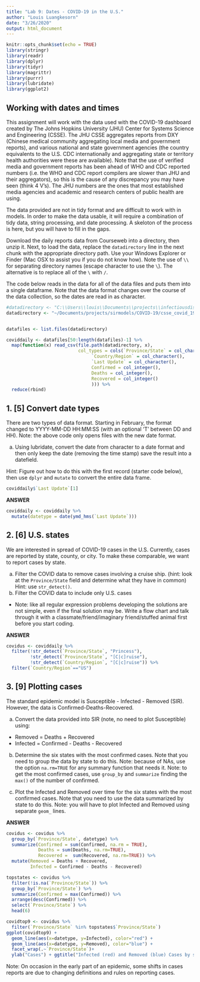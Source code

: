 ```yaml
---
title: "Lab 9: Dates - COVID-19 in the U.S."
author: "Louis Luangkesorn"
date: "3/26/2020"
output: html_document
---
```


```r
knitr::opts_chunk$set(echo = TRUE)
library(stringr)
library(readr)
library(dplyr)
library(tidyr)
library(magrittr)
library(purrr)
library(lubridate)
library(ggplot2)
```

## Working with dates and times

This assignment will work with the data used with the COVID-19 dashboard created by The Johns Hopkins University (JHU) Center for Systems Science and Engineering (CSSE). The JHU CSSE aggregates reports from DXY (Chinese medical community aggregating local media and government reports), and various national and state government agencies (the country equivalents to the U.S. CDC internationally and aggregating state or territory health authorities were these are available). Note that the use of verified media and government reports has been ahead of WHO and CDC reported numbers (i.e. the WHO and CDC report compilers are slower than JHU and their aggregators), so this is the cause of any discrepancy you may have seen (think 4 V's). The JHU numbers are the ones that most established media agencies and academic and research centers of public health are using.

The data provided are not in tidy format and are difficult to work with in models. In order to make the data usable, it will require a combination of tidy data, string processing, and date processing. A skeloton of the process is here, but you will have to fill in the gaps.

Download the daily reports data from Courseweb into a directory, then unzip it. Next, to load the data, replace the `datadirectory` line in the next chunk with the appropriate directory path.  Use your Windows Explorer or Finder (Mac OSX to assist you if you do not know how).  Note the use of `\\` for separating directory names (escape character to use the `\`).  The alternative is to replace all of the `\` with `/`.

The code below reads in the data for all of the data files and puts them into a single dataframe. Note that the data format changes over the course of the data collection, so the dates are read in as character.

```r
#datadirectory <- "C:\\Users\\louis\\Documents\\projects\\infectiousdisease\\COVID-19\\csse_covid_19_data\\csse_covid_19_daily_reports"
datadirectory <- "~/Documents/projects/sirmodels/COVID-19/csse_covid_19_data/csse_covid_19_daily_reports"


datafiles <- list.files(datadirectory)
```
```r
coviddaily <- datafiles[50:length(datafiles)-1] %>%
  map(function(x) read_csv(file.path(datadirectory, x), 
                           col_types = cols(`Province/State` = col_character(),
                                `Country/Region` = col_character(),
                                `Last Update` = col_character(),
                                Confirmed = col_integer(),
                                Deaths = col_integer(),
                                Recovered = col_integer()
                                ))) %>%  
  reduce(rbind)

```

## 1. [5] Convert date types

There are two types of data format.  Starting in February, the format changed to YYYY-MM-DD HH:MM:SS (with an optional 'T' between DD and HH).  Note: the above code only opens files with the new date format.

a. Using lubridate, convert the date from character to a date format and then only keep the date (removing the time stamp) save the result into a datefield. 

Hint: Figure out how to do this with the first record (starter code below), then use `dplyr` and `mutate` to convert the entire data frame.


```r
coviddaily$`Last Update`[1]
```

**ANSWER**
```r
coviddaily <- coviddaily %>%
  mutate(datetype = date(ymd_hms(`Last Update`)))
```

## 2. [6] U.S. states

We are interested in spread of COVID-19 cases in the U.S.  Currently, cases are reported by state, county, or city. To make these comparable, we want to report cases by state.

a.  Filter the COVID data to remove cases involving a cruise ship. (hint: look at the `Province/State` field and determine what they have in common) Hint: use `str_detect()`.
b.  Filter the COVID data to include only U.S. cases 

- Note: like all regular expression problems developing the solutions are not simple, even if the final solution may be.  Write a flow chart and talk through it with a classmate/friend/imaginary friend/stuffed animal first before you start coding. 

**ANSWER**
```r
covidus <- coviddaily %>%
  filter(!str_detect(`Province/State`, "Princess"), 
         !str_detect(`Province/State`, "[C|c]ruise"),
         !str_detect(`Country/Region`, "[C|c]ruise")) %>%
  filter(`Country/Region`=="US")
```

## 3. [9] Plotting cases

The standard epidemic model is Susceptible - Infected - Removed (SIR). However, the data is Confirmed-Deaths-Recovered.  

a. Convert the data provided into SIR (note, no need to plot Susceptible) using:

- Removed = Deaths + Recovered
- Infected = Confirmed - Deaths - Recovered

b. Determine the six states with the most confirmed cases. Note that you need to group the data by state to do this. Note: because of NAs, use the option `na.rm=TRUE` for any summary function that needs it.  Note: to get the most confirmed cases, use `group_by` and `summarize` finding the `max()` of the number of confirmed.

c. Plot the Infected and Removed over time for the six states with the most confirmed cases.  Note that you need to use the data summarized by state to do this. Note: you will have to plot Infected and Removed using separate `geom_` lines.

**ANSWER**
```r
covidus <- covidus %>%
  group_by(`Province/State`, datetype) %>%
  summarize(Confirmed = sum(Confirmed, na.rm = TRUE),
            Deaths = sum(Deaths, na.rm=TRUE),
            Recovered =  sum(Recovered, na.rm=TRUE)) %>%
  mutate(Removed = Deaths + Recovered,
         Infected = Confirmed - Deaths - Recovered)
```



```r
topstates <- covidus %>%
  filter(!is.na(`Province/State`)) %>%
  group_by(`Province/State`) %>%
  summarize(Confirmed = max(Confirmed)) %>%
  arrange(desc(Confirmed)) %>%
  select(`Province/State`) %>%
  head(6) 

```

```r
covidtop9 <- covidus %>% 
  filter(`Province/State` %in% topstates$`Province/State`)
ggplot(covidtop9) +
  geom_line(aes(x=datetype, y=Infected), color="red") +
  geom_line(aes(x=datetype, y=Removed), color="blue") + 
  facet_wrap(.~`Province/State`)+
  ylab("Cases") + ggtitle("Infected (red) and Removed (blue) Cases by state")
```

Note: On occasion in the early part of an epidemic, some shifts in cases reports are due to changing definitions and rules on reporting cases.